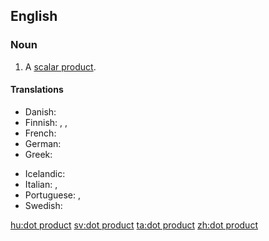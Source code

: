 ==English==

===Noun===
{{en-noun|sg=[[dot]] [[product]]}}

# {{vector}} A [[scalar product]].

====Translations====
{{trans-top|Scalar product}}
* Danish: {{t|da|skalarprodukt|n}}
* Finnish: {{t-|fi|skalaaritulo}}, {{t-|fi|pistetulo}}, {{t-|fi|sisätulo}}
* French: {{t|fr|produit scalaire|m}}
* German: {{t|de|Skalarprodukt|n}}
* Greek: {{t|el|εσωτερικό γινόμενο|n|sc=rek|tr=esoteriko linomeno}}
{{trans-mid}}
* Icelandic: {{t-|is|innfeldi|n}}
* Italian: {{t|it|prodotto scalare|m}}, {{t|it|prodotto interno|m}}
* Portuguese: {{t|pt|produto escalar|m}}, {{t|pt|produto interno|m}}
* Swedish: {{t+|sv|skalärprodukt|c}}
{{trans-bottom}}

[[hu:dot product]]
[[sv:dot product]]
[[ta:dot product]]
[[zh:dot product]]